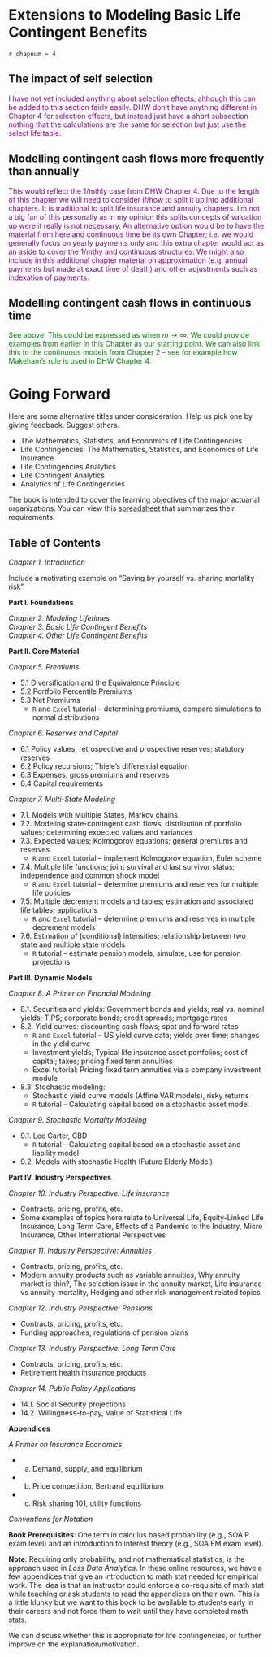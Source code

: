

# Extensions to Modeling Basic Life Contingent Benefits {#C:BenefitExt}

`r chapnum = 4`

## The impact of self selection

<span style="color: purple;">
I have not yet included anything about selection effects, although this can be added to this section fairly easily. DHW don’t have anything different in Chapter 4 for selection effects, but instead just have a short subsection nothing that the calculations are the same for selection but just use the select life table.
</span>

## Modelling contingent cash flows more frequently than annually

<span style="color: purple;"> This would reflect the 1/mthly case from DHW Chapter 4. Due to the length of this chapter we will need to consider if/how to split it up into additional chapters.  It is traditional to split life insurance and annuity chapters.  I’m not a big fan of this personally as in my opinion this splits concepts of valuation up were it really is not necessary.  An alternative option would be to have the material from here and continuous time be its own Chapter; i.e. we would generally focus on yearly payments only and this extra chapter would act as an aside to cover the 1/mthy and continuous structures.  We might also include in this additional chapter material on approximation (e.g. annual payments but made at exact time of death) and other adjustments such as indexation of payments. </span>


##	Modelling contingent cash flows in continuous time

<span style="color: green;"> See above. This could be expressed as when $m \rightarrow \infty$. We could provide examples from earlier in this Chapter as our starting point. We can also link this to the continuous models from Chapter 2 – see for example how Makeham’s rule is used in DHW Chapter 4. </span>



# Going Forward {#C:Forward}

Here are some alternative titles under consideration. Help us pick one by giving feedback. Suggest others.

-  The Mathematics, Statistics, and Economics of Life Contingencies
-  Life Contingencies: The Mathematics, Statistics, and Economics of Life Insurance
-  Life Contingencies Analytics
-  Life Contingent Analytics
-  Analytics of Life Contingencies

The book is intended to cover the learning objectives of the major actuarial organizations. You can view this [spreadsheet](https://1drv.ms/x/s!AtGVBXvOcBufjUWoOzL7nob2cOl4?e=E4mUMR) that summarizes their requirements.


## Table of Contents

*Chapter 1. Introduction*

Include a motivating example on “Saving by yourself vs. sharing mortality risk"

**Part I. Foundations**

*Chapter 2. Modeling Lifetimes*<br>
*Chapter 3. Basic Life Contingent Benefits*<br>
*Chapter 4. Other Life Contingent Benefits*

**Part II. Core Material**

*Chapter 5. Premiums* 

-  5.1  Diversification and the Equivalence Principle
-  5.2  Portfolio Percentile Premiums
-  5.3  Net Premiums
    -  `R` and `Excel` tutorial – determining premiums, compare simulations to normal distributions

*Chapter 6. Reserves and Capital*

-  6.1 Policy values, retrospective and prospective reserves; statutory reserves
-  6.2 Policy recursions; Thiele’s differential equation
-  6.3 Expenses, gross premiums and reserves
-  6.4 Capital requirements

*Chapter 7. Multi-State Modeling*

-  7.1. Models with Multiple States, Markov chains
-  7.2. Modeling state-contingent cash flows; distribution of portfolio values; determining expected values and variances
-  7.3. Expected values; Kolmogorov equations; general premiums and reserves
    -  `R` and `Excel` tutorial – implement Kolmogorov equation, Euler scheme
-  7.4. Multiple life functions; joint survival and last survivor status; independence and common shock model
    -  `R` and `Excel` tutorial – determine premiums and reserves for multiple life policies
-  7.5. Multiple decrement models and tables; estimation and associated life tables; applications
    -  `R` and `Excel` tutorial – determine premiums and reserves in multiple decrement models
-  7.6. Estimation of (conditional) intensities; relationship between two state and multiple state models
    -  `R` tutorial – estimate pension models, simulate, use for pension projections

**Part III. Dynamic Models**

*Chapter 8. A Primer on Financial Modeling*

-  8.1. Securities and yields: Government bonds and yields; real vs. nominal yields; TIPS; corporate bonds; credit spreads; mortgage rates
-  8.2. Yield curves: discounting cash flows; spot and forward rates
    -  `R` and `Excel` tutorial – US yield curve data; yields over time; changes in the yield curve
    -  Investment yields; Typical life insurance asset portfolios; cost of capital; taxes; pricing fixed term annuities 
    -  Excel tutorial: Pricing fixed term annuities via a company investment module
-  8.3. Stochastic modeling:
    -  Stochastic yield curve models (Affine VAR models), risky returns
    -  `R` tutorial – Calculating capital based on a stochastic asset model

*Chapter 9. Stochastic Mortality Modeling*

-  9.1. Lee Carter, CBD
    -  `R` tutorial – Calculating capital based on a stochastic asset and liability model
-  9.2. Models with stochastic Health (Future Elderly Model)

**Part IV. Industry Perspectives**

*Chapter 10. Industry Perspective: Life insurance*

-  Contracts, pricing, profits, etc.
-  Some examples of topics here relate to Universal Life, Equity-Linked Life Insurance, Long Term Care, Effects of a Pandemic to the Industry, Micro Insurance, Other International Perspectives

*Chapter 11. Industry Perspective: Annuities*

-  Contracts, pricing, profits, etc.
-  Modern annuity products such as variable annuities, Why annuity market is thin?, The selection issue in the annuity market, Life insurance vs annuity mortality, Hedging and other risk management related topics

*Chapter 12. Industry Perspective: Pensions*

-  Contracts, pricing, profits, etc.
-  Funding approaches, regulations of pension plans

*Chapter 13. Industry Perspective: Long Term Care*

-  Contracts, pricing, profits, etc.
-  Retirement health insurance products

*Chapter 14. Public Policy Applications*

-  14.1. Social Security projections
-  14.2. Willingness-to-pay, Value of Statistical Life

**Appendices**

*A Primer on Insurance Economics*

-  a.	Demand, supply, and equilibrium
-  b.	Price competition, Bertrand equilibrium
-  c.	Risk sharing 101, utility functions

*Conventions for Notation*

**Book Prerequisites**: One term in calculus based probability (e.g., SOA P exam level) and an introduction to interest theory (e.g., SOA FM exam level).

**Note**: Requiring only probability, and not mathematical statistics, is the approach used in *Loss Data Analytics*. In these online resources, we have a few appendices that give an introduction to math stat needed for empirical work. The idea is that an instructor could enforce a co-requisite of math stat while teaching or ask students to read the appendices on their own. This is a little klunky but we want to this book to be available to students early in their careers and not force them to wait until they have completed math stats. 

We can discuss whether this is appropriate for life contingencies, or further improve on the explanation/motivation.



